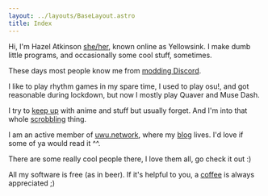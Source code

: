 ```yaml
---
layout: ../layouts/BaseLayout.astro
title: Index
---
```



<IndexTop />

Hi, I'm Hazel Atkinson
<a class="tag" href="https://en.pronouns.page/@yellowsink">she/her</a>,
known online as Yellowsink. I make dumb little
programs, and occasionally some cool stuff, sometimes.

These days most people know me from [modding Discord](https://github.com/uwu/shelter).

I like to play rhythm games in my spare time, I used to play osu!, and got
reasonable during lockdown, but now I mostly play Quaver and Muse Dash.

I try to [keep up](https://anilist.co/user/yellowsink) with anime and stuff but usually forget.
And I'm into that whole [scrobbling](https://listenbrainz.org/user/yellowsink/) thing.

I am an active member of [uwu.network](https://uwu.yellows.ink), where my [blog](https://uwu.network/~sink/blog) lives.
I'd love if some of ya would read it ^^.

There are some really cool people there, I love them all, go check it out :)

All my software is free (as in beer).
If it's helpful to you, a [coffee](https://ko-fi.com/yellowsink) is always appreciated ;)

